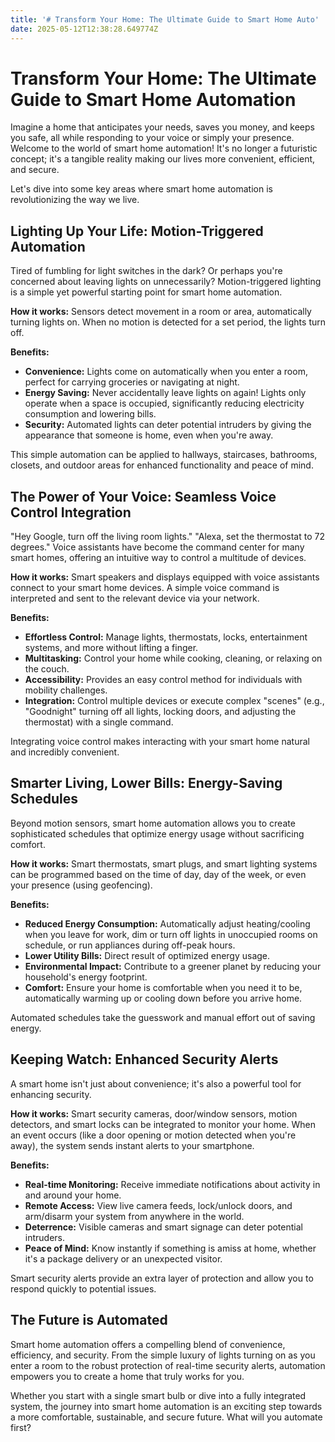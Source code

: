 ```yaml
---
title: '# Transform Your Home: The Ultimate Guide to Smart Home Auto'
date: 2025-05-12T12:38:28.649774Z
---
```


# Transform Your Home: The Ultimate Guide to Smart Home Automation

Imagine a home that anticipates your needs, saves you money, and keeps you safe, all while responding to your voice or simply your presence. Welcome to the world of smart home automation! It's no longer a futuristic concept; it's a tangible reality making our lives more convenient, efficient, and secure.

Let's dive into some key areas where smart home automation is revolutionizing the way we live.

## Lighting Up Your Life: Motion-Triggered Automation

Tired of fumbling for light switches in the dark? Or perhaps you're concerned about leaving lights on unnecessarily? Motion-triggered lighting is a simple yet powerful starting point for smart home automation.

**How it works:** Sensors detect movement in a room or area, automatically turning lights on. When no motion is detected for a set period, the lights turn off.

**Benefits:**
*   **Convenience:** Lights come on automatically when you enter a room, perfect for carrying groceries or navigating at night.
*   **Energy Saving:** Never accidentally leave lights on again! Lights only operate when a space is occupied, significantly reducing electricity consumption and lowering bills.
*   **Security:** Automated lights can deter potential intruders by giving the appearance that someone is home, even when you're away.

This simple automation can be applied to hallways, staircases, bathrooms, closets, and outdoor areas for enhanced functionality and peace of mind.

## The Power of Your Voice: Seamless Voice Control Integration

"Hey Google, turn off the living room lights." "Alexa, set the thermostat to 72 degrees." Voice assistants have become the command center for many smart homes, offering an intuitive way to control a multitude of devices.

**How it works:** Smart speakers and displays equipped with voice assistants connect to your smart home devices. A simple voice command is interpreted and sent to the relevant device via your network.

**Benefits:**
*   **Effortless Control:** Manage lights, thermostats, locks, entertainment systems, and more without lifting a finger.
*   **Multitasking:** Control your home while cooking, cleaning, or relaxing on the couch.
*   **Accessibility:** Provides an easy control method for individuals with mobility challenges.
*   **Integration:** Control multiple devices or execute complex "scenes" (e.g., "Goodnight" turning off all lights, locking doors, and adjusting the thermostat) with a single command.

Integrating voice control makes interacting with your smart home natural and incredibly convenient.

## Smarter Living, Lower Bills: Energy-Saving Schedules

Beyond motion sensors, smart home automation allows you to create sophisticated schedules that optimize energy usage without sacrificing comfort.

**How it works:** Smart thermostats, smart plugs, and smart lighting systems can be programmed based on the time of day, day of the week, or even your presence (using geofencing).

**Benefits:**
*   **Reduced Energy Consumption:** Automatically adjust heating/cooling when you leave for work, dim or turn off lights in unoccupied rooms on schedule, or run appliances during off-peak hours.
*   **Lower Utility Bills:** Direct result of optimized energy usage.
*   **Environmental Impact:** Contribute to a greener planet by reducing your household's energy footprint.
*   **Comfort:** Ensure your home is comfortable when you need it to be, automatically warming up or cooling down before you arrive home.

Automated schedules take the guesswork and manual effort out of saving energy.

## Keeping Watch: Enhanced Security Alerts

A smart home isn't just about convenience; it's also a powerful tool for enhancing security.

**How it works:** Smart security cameras, door/window sensors, motion detectors, and smart locks can be integrated to monitor your home. When an event occurs (like a door opening or motion detected when you're away), the system sends instant alerts to your smartphone.

**Benefits:**
*   **Real-time Monitoring:** Receive immediate notifications about activity in and around your home.
*   **Remote Access:** View live camera feeds, lock/unlock doors, and arm/disarm your system from anywhere in the world.
*   **Deterrence:** Visible cameras and smart signage can deter potential intruders.
*   **Peace of Mind:** Know instantly if something is amiss at home, whether it's a package delivery or an unexpected visitor.

Smart security alerts provide an extra layer of protection and allow you to respond quickly to potential issues.

## The Future is Automated

Smart home automation offers a compelling blend of convenience, efficiency, and security. From the simple luxury of lights turning on as you enter a room to the robust protection of real-time security alerts, automation empowers you to create a home that truly works for you.

Whether you start with a single smart bulb or dive into a fully integrated system, the journey into smart home automation is an exciting step towards a more comfortable, sustainable, and secure future. What will you automate first?
